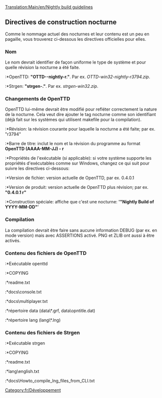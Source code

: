 [[Translation:Main/en/Nightly build guidelines]]
==Directives de construction nocturne==
Comme le nommage actuel des nocturnes et leur contenu est un peu en pagaille, vous trouverez ci-dessous les directives officielles pour elles.

===Nom===
Le nom devrait identifier de façon uniforme le type de système et pour quelle révision la nocturne a été faite.
:*OpenTTD: '''"OTTD-<système>-nightly-r<révision>.<extension>"'''. Par ex. ''OTTD-win32-nightly-r3794.zip''.
:*Strgen: '''"strgen-<système>.<extension>"'''. Par ex. ''strgen-win32.zip''.

===Changements de OpenTTD===
OpenTTD lui-même devrait être modifié pour refléter correctement la nature de la nocturne. Cela veut dire ajouter le tag nocturne comme son identifiant (déjà fait sur les systèmes qui utilisent makefile pour la compilation).
:*Révision: la révision courante pour laquelle la nocturne a été faite; par ex. "r3794"
:*Barre de titre: inclut le nom et la révision du programme au format '''OpenTTD (AAAA-MM-JJ) - r<révision>'''
:*Propriétés de l'exécutable (si applicable): si votre système supporte les propriétés d'exécutables comme sur Windows, changez ce qui suit pour suivre les directives ci-dessous:
:*Version de fichier: version actuelle de OpenTTD, par ex. 0.4.0.1
:*Version de produit: version actuelle de OpenTTD plus révision; par ex. '''"0.4.0.1 r<rév>"'''
:*Construction spéciale: affiche que c'est une nocturne: ''''"Nightly Build of YYYY-MM-DD"''''

===Compilation===
La compilation devrait être faire sans aucune information DEBUG (par ex. en mode version) mais avec ASSERTIONS activé. PNG et ZLIB ont aussi à être activés.

===Contenu des fichiers de OpenTTD===
:*Exécutable openttd
:*COPYING
:*readme.txt
:*docs\console.txt
:*docs\multiplayer.txt
:*répertoire data (data\*.grf, data\opntitle.dat)
:*répertoire lang (lang\*.lng)

===Contenu des fichiers de Strgen===
:*Exécutable strgen
:*COPYING
:*readme.txt
:*lang\english.txt
:*docs\Howto_compile_lng_files_from_CLI.txt

[[Category:fr/Développement]]